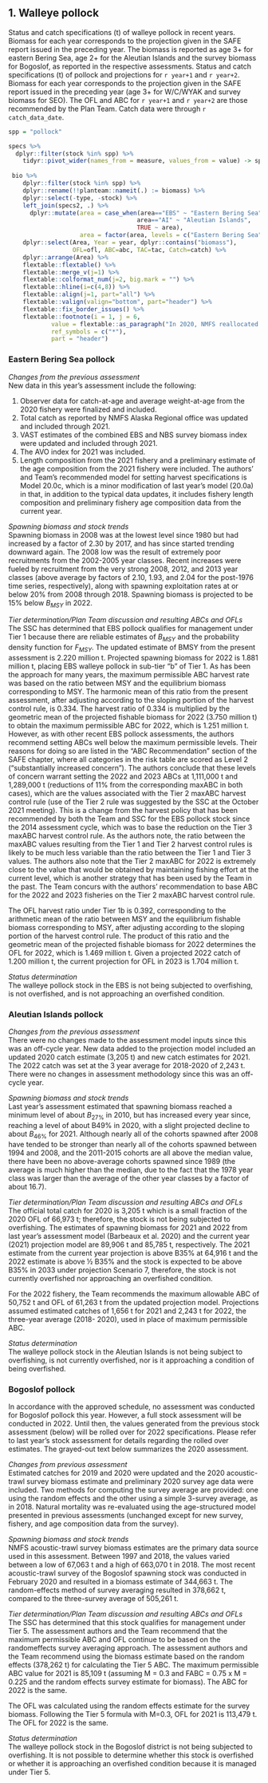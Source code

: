 ## 1. Walleye pollock

Status and catch specifications (t) of walleye pollock in recent years.
Biomass for each year corresponds to the projection given in the SAFE report issued in the preceding year. 
The biomass is reported as age 3+ for eastern Bering Sea, age 2+ for the Aleutian Islands and the survey biomass for Bogoslof, as reported in the respective assessments. 
Status and catch specifications (t) of pollock and projections for `r year+1` and `r year+2`. 
Biomass for each year corresponds to the projection given in the SAFE report issued in the preceding year (age 3+ for W/C/WYAK and survey biomass for SEO). 
The OFL and ABC for `r year+1` and `r year+2` are those recommended by the Plan Team. 
Catch data were through `r catch_data_date`. 


```r
spp = "pollock"

specs %>% 
  dplyr::filter(stock %in% spp) %>% 
    tidyr::pivot_wider(names_from = measure, values_from = value) -> specs2
  
 bio %>% 
    dplyr::filter(stock %in% spp) %>% 
    dplyr::rename(!!planteam::nameit(.) := biomass) %>% 
    dplyr::select(-type, -stock) %>% 
    left_join(specs2, .) %>% 
      dplyr::mutate(area = case_when(area=="EBS" ~ "Eastern Bering Sea",
                                    area=="AI" ~ "Aleutian Islands",
                                    TRUE ~ area),
                    area = factor(area, levels = c("Eastern Bering Sea", "Aleutian Islands", "Bogoslof"))) %>% 
    dplyr::select(Area, Year = year, dplyr::contains("biomass"),
                  OFL=ofl, ABC=abc, TAC=tac, Catch=catch) %>%
    dplyr::arrange(Area) %>%
    flextable::flextable() %>% 
    flextable::merge_v(j=1) %>%
    flextable::colformat_num(j=2, big.mark = "") %>%
    flextable::hline(i=c(4,8)) %>% 
    flextable::align(j=1, part="all") %>% 
    flextable::valign(valign="bottom", part="header") %>% 
    flextable::fix_border_issues() %>% 
    flextable::footnote(i = 1, j = 6,
            value = flextable::as_paragraph("In 2020, NMFS reallocated 11,900 t of pollock TAC from the Aleutian Islands to the Bering Sea, which increased the Bering Sea TAC to 1,436,902 t and decreased the Aleutian Islands TAC to 7,099 t. In 2021, NMFS reallocated 14,500 t of pollock TAC from the Aleutian Islands to the Bering Sea, which increased the Bering Sea TAC to 1,389,500 t and decreased the Aleutian Islands TAC to 4,500 t."),
            ref_symbols = c("*"),
            part = "header")

```

### Eastern Bering Sea pollock

*Changes from the previous assessment*  
New data in this year’s assessment include the following:

1. Observer data for catch-at-age and average weight-at-age from the 2020 fishery were finalized and
included.
2. Total catch as reported by NMFS Alaska Regional office was updated and included through 2021.
3. VAST estimates of the combined EBS and NBS survey biomass index were updated and included
through 2021.
4. The AVO index for 2021 was included.
5. Length composition from the 2021 fishery and a preliminary estimate of the age composition from
the 2021 fishery were included.
The authors’ and Team’s recommended model for setting harvest specifications is Model 20.0c, which is a
minor modification of last year’s model (20.0a) in that, in addition to the typical data updates, it includes
fishery length composition and preliminary fishery age composition data from the current year.


*Spawning biomass and stock trends*  
Spawning biomass in 2008 was at the lowest level since 1980 but had increased by a factor of 2.30 by 2017,
and has since started trending downward again. The 2008 low was the result of extremely poor recruitments
from the 2002-2005 year classes. 
Recent increases were fueled by recruitment from the very strong 2008, 2012, and 2013 year classes (above average by factors of 2.10, 1.93, and 2.04 for the post-1976 time series, respectively), along with spawning exploitation rates at or below 20% from 2008 through 2018. Spawning biomass is projected to be 15% below $B_{MSY}$ in 2022.

*Tier determination/Plan Team discussion and resulting ABCs and OFLs*  
The SSC has determined that EBS pollock qualifies for management under Tier 1 because there are reliable
estimates of $B_{MSY}$ and the probability density function for $F_{MSY}$. 
The updated estimate of BMSY from the present assessment is 2.220 million t. Projected spawning biomass for 2022 is 1.881 million t, placing EBS walleye pollock in sub-tier “b” of Tier 1. 
As has been the approach for many years, the maximum permissible ABC harvest rate was based on the ratio between MSY and the equilibrium biomass corresponding to MSY. 
The harmonic mean of this ratio from the present assessment, after adjusting according to the sloping portion of the harvest control rule, is 0.334. 
The harvest ratio of 0.334 is multiplied by the geometric mean of the projected fishable biomass for 2022 (3.750 million t) to obtain the maximum permissible ABC for 2022, which is 1.251 million t. 
However, as with other recent EBS pollock assessments, the authors recommend setting ABCs well below the maximum permissible levels. 
Their reasons for doing so are listed in the “ABC Recommendation” section of the SAFE chapter, where all
categories in the risk table are scored as Level 2 (“substantially increased concern”). 
The authors conclude that these levels of concern warrant setting the 2022 and 2023 ABCs at 1,111,000 t and 1,289,000 t (reductions of 11% from the corresponding maxABC in both cases), which are the values associated with the Tier 2 maxABC harvest control rule (use of the Tier 2 rule was suggested by the SSC at the October 2021 meeting). 
This is a change from the harvest policy that has been recommended by both the Team and SSC for the EBS pollock stock since the 2014 assessment cycle, which was to base the reduction on the Tier 3 maxABC harvest control rule. As the authors note, the ratio between the maxABC values resulting from the Tier 1 and Tier 2 harvest control rules is likely to be much less variable than the ratio between the Tier 1 and Tier 3 values. 
The authors also note that the Tier 2 maxABC for 2022 is extremely close to the value that would be obtained by maintaining fishing effort at the current level, which is another strategy that has been used by the Team in the past. 
The Team concurs with the authors’ recommendation to base ABC for the 2022 and 2023 fisheries on the Tier 2 maxABC harvest control rule.

The OFL harvest ratio under Tier 1b is 0.392, corresponding to the arithmetic mean of the ratio between
MSY and the equilibrium fishable biomass corresponding to MSY, after adjusting according to the sloping
portion of the harvest control rule. 
The product of this ratio and the geometric mean of the projected fishable biomass for 2022 determines the OFL for 2022, which is 1.469 million t. 
Given a projected 2022 catch of 1.200 million t, the current projection for OFL in 2023 is 1.704 million t.

*Status determination*  
The walleye pollock stock in the EBS is not being subjected to overfishing, is not overfished, and is not
approaching an overfished condition.


### Aleutian Islands pollock

*Changes from the previous assessment*  
There were no changes made to the assessment model inputs since this was an off-cycle year. New data
added to the projection model included an updated 2020 catch estimate (3,205 t) and new catch estimates
for 2021. The 2022 catch was set at the 3 year average for 2018-2020 of 2,243 t. There were no changes
in assessment methodology since this was an off-cycle year.

*Spawning biomass and stock trends*  
Last year’s assessment estimated that spawning biomass reached a minimum level of about $B_{27\%}$ in 2010, but has increased every year since, reaching a level of about B49% in 2020, with a slight projected decline to about $B_{46\%}$ for 2021.
Although nearly all of the cohorts spawned after 2008 have tended to be stronger than nearly all of the cohorts spawned between 1994 and 2008, and the 2011-2015 cohorts are all above the median value, there have been no above-average cohorts spawned since 1989 (the average is much
higher than the median, due to the fact that the 1978 year class was larger than the average of the other
year classes by a factor of about 16.7).

*Tier determination/Plan Team discussion and resulting ABCs and OFLs*  
The official total catch for 2020 is 3,205 t which is a small fraction of the 2020 OFL of 66,973 t;
therefore, the stock is not being subjected to overfishing. The estimates of spawning biomass for 2021
and 2022 from last year’s assessment model (Barbeaux et al. 2020) and the current year (2021) projection
model are 89,906 t and 85,785 t, respectively. The 2021 estimate from the current year projection is above
B35% at 64,916 t and the 2022 estimate is above ½ B35% and the stock is expected to be above B35% in 2033
under projection Scenario 7, therefore, the stock is not currently overfished nor approaching an overfished
condition.

For the 2022 fishery, the Team recommends the maximum allowable ABC of 50,752 t and OFL of 61,263
t from the updated projection model. Projections assumed estimated catches of 1,656 t for 2021 and 2,243
t for 2022, the three-year average (2018- 2020), used in place of maximum permissible ABC.

*Status determination*  
The walleye pollock stock in the Aleutian Islands is not being subject to overfishing, is not currently
overfished, nor is it approaching a condition of being overfished. 

### Bogoslof pollock 

In accordance with the approved schedule, no assessment was conducted for Bogoslof pollock this
year. However, a full stock assessment will be conducted in 2022. Until then, the values generated
from the previous stock assessment (below) will be rolled over for 2022 specifications. Please refer
to last year’s stock assessment for details regarding the rolled over estimates. The grayed-out text
below summarizes the 2020 assessment.

*Changes from previous assessment*  
Estimated catches for 2019 and 2020 were updated and the 2020 acoustic-trawl survey biomass estimate
and preliminary 2020 survey age data were included. Two methods for computing the survey average are
provided: one using the random effects and the other using a simple 3-survey average, as in 2018. Natural
mortality was re-evaluated using the age-structured model presented in previous assessments (unchanged
except for new survey, fishery, and age composition data from the survey).

*Spawning biomass and stock trends*  
NMFS acoustic-trawl survey biomass estimates are the primary data source used in this assessment.
Between 1997 and 2018, the values varied between a low of 67,063 t and a high of 663,070 t in 2018. The
most recent acoustic-trawl survey of the Bogoslof spawning stock was conducted in February 2020 and
resulted in a biomass estimate of 344,663 t. The random-effects method of survey averaging resulted in
378,662 t, compared to the three-survey average of 505,261 t.

*Tier determination/Plan Team discussion and resulting ABCs and OFLs*   
The SSC has determined that this stock qualifies for management under Tier 5. The assessment authors and
the Team recommend that the maximum permissible ABC and OFL continue to be based on the randomeffects survey averaging approach. The assessment authors and the Team recommend using the biomass
estimate based on the random effects (378,262 t) for calculating the Tier 5 ABC.
The maximum permissible ABC value for 2021 is 85,109 t (assuming M = 0.3 and FABC = 0.75 x M = 0.225
and the random effects survey estimate for biomass). The ABC for 2022 is the same.

The OFL was calculated using the random effects estimate for the survey biomass. Following the Tier 5
formula with M=0.3, OFL for 2021 is 113,479 t. The OFL for 2022 is the same.

*Status determination*  
The walleye pollock stock in the Bogoslof district is not being subjected to overfishing. It is not possible to
determine whether this stock is overfished or whether it is approaching an overfished condition because it is managed under Tier 5.



